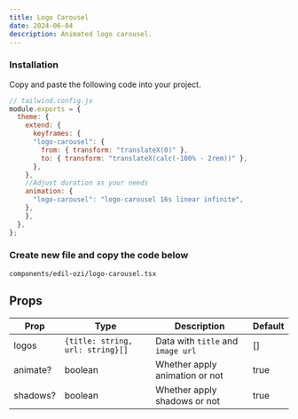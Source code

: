 ```yaml
---
title: Logo Carousel
date: 2024-06-04
description: Animated logo carousel.
---
```


<ComponentPreview name="logo-carousel-demo" />

<Steps>

### Installation

Copy and paste the following code into your project.

```js
// tailwind.config.js
module.exports = {
  theme: {
    extend: {
      keyframes: {
      "logo-carousel": {
        from: { transform: "translateX(0)" },
        to: { transform: "translateX(calc(-100% - 2rem))" },
      },
    },
    //Adjust duration as your needs 
    animation: {
      "logo-carousel": "logo-carousel 16s linear infinite",
    },
    },
  },
};
```
### Create new file and copy the code below
```text
components/edil-ozi/logo-carousel.tsx
```

<ComponentSource name="logo-carousel" />

</Steps>

## Props

| Prop    | Type                                           | Description                        | Default |
| ------- | -----------------------------------------------| -----------------------------------| ------- |
| logos   | `{title: string, url: string}[]`               | Data with `title` and `image url`  |[]       |
| animate?| boolean                                        | Whether apply animation or not     |  true   |
| shadows?| boolean                                        | Whether apply shadows or not       |  true   |
